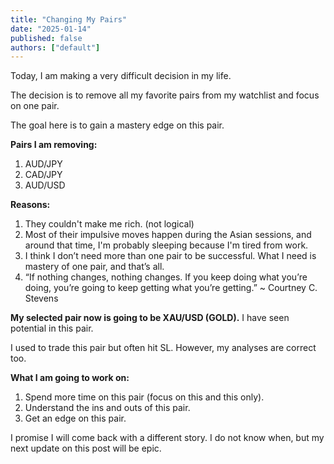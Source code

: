 ```yaml
---
title: "Changing My Pairs"
date: "2025-01-14"
published: false
authors: ["default"]
---
```


Today, I am making a very difficult decision in my life.

The decision is to remove all my favorite pairs from my watchlist and focus on one pair.

The goal here is to gain a mastery edge on this pair.

**Pairs I am removing:**

1. AUD/JPY
2. CAD/JPY
3. AUD/USD

**Reasons:**

1. They couldn't make me rich. (not logical)
2. Most of their impulsive moves happen during the Asian sessions, and around that time, I'm probably sleeping because I'm tired from work.
3. I think I don’t need more than one pair to be successful. What I need is mastery of one pair, and that’s all.
4. “If nothing changes, nothing changes. If you keep doing what you’re doing, you’re going to keep getting what you’re getting.” ~ Courtney C. Stevens

**My selected pair now is going to be XAU/USD (GOLD).** I have seen potential in this pair.

I used to trade this pair but often hit SL. However, my analyses are correct too.

**What I am going to work on:**

1. Spend more time on this pair (focus on this and this only).
2. Understand the ins and outs of this pair.
3. Get an edge on this pair.

I promise I will come back with a different story. I do not know when, but my next update on this post will be epic.

